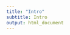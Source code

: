 ```yaml
---
title: "Intro"
subtitle: Intro 
output: html_document
---
```

<style type="text/css">
.title {
  display: none;
}

## Normal
Normal Distribution

## Paired t-test
Doing paired t-test

## Regression
Doing Regression
